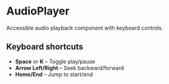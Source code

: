 
<Meta of={AudioPlayerStories} />

# AudioPlayer

Accessible audio playback component with keyboard controls.

## Keyboard shortcuts

- **Space** or **K** – Toggle play/pause
- **Arrow Left/Right** – Seek backward/forward
- **Home/End** – Jump to start/end

<Canvas>
    <Story of={AudioPlayerStories.Default} />
</Canvas>
